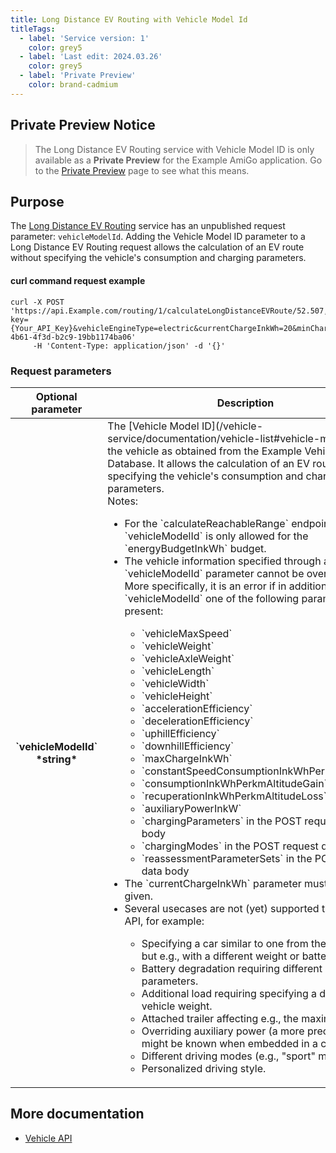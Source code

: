 ```yaml
---
title: Long Distance EV Routing with Vehicle Model Id
titleTags:
  - label: 'Service version: 1'
    color: grey5
  - label: 'Last edit: 2024.03.26'
    color: grey5
  - label: 'Private Preview'
    color: brand-cadmium
---
```


## Private Preview Notice

<Blockquote type="announcement" hasIcon>

The Long Distance EV Routing service with Vehicle Model ID is only available as a **Private Preview** for the Example AmiGo application. Go to the
[Private Preview](https://developer.Example.com/private-preview) page to see what
this means.

</Blockquote>

## Purpose

The [Long Distance EV Routing](/long-distance-ev-routing-api/documentation/Example-maps/private/long-distance-ev-routing-vehicle-model-id) service has an unpublished request parameter: `vehicleModelId`.
Adding the Vehicle Model ID parameter to a Long Distance EV Routing request allows the calculation of an EV route without specifying the vehicle's consumption and charging parameters.


#### curl command request example

```shell [type=post] [title=curl command request example]
curl -X POST 'https://api.Example.com/routing/1/calculateLongDistanceEVRoute/52.507,13.492:50.104,8.624/json?key={Your_API_Key}&vehicleEngineType=electric&currentChargeInkWh=20&minChargeAtDestinationInkWh=4&minChargeAtChargingStopsInkWh=4&vehicleModelId=ed4933ba-4b61-4f3d-b2c9-19bb1174ba06'
     -H 'Content-Type: application/json' -d '{}' 
```

### Request parameters

<table style={{ overflowWrap: 'anywhere' }}>
  <thead>
    <tr>
      <th scope="col" style={{ fontSize: '1em', fontWeight: 'bold', width: '250px' }}>Optional parameter</th>
      <th scope="col" style={{ fontSize: '1em', fontWeight: 'bold' }}>Description</th>
    </tr>
  </thead>
  <tbody>
    <tr>
      <th>
        `vehicleModelId`  
        *string*
      </th>
      <td>
          The [Vehicle Model ID](/vehicle-service/documentation/vehicle-list#vehicle-model-id) of the vehicle as obtained from the Example Vehicle Database. It allows the calculation of an EV route without specifying the vehicle's consumption and charging parameters.
          <br />
          Notes:
          <ul>
            <li>For the `calculateReachableRange` endpoint, `vehicleModelId` is only allowed for the `energyBudgetInkWh`
                budget.</li>
            <li>The vehicle information specified through a `vehicleModelId` parameter cannot be overridden. More
                specifically, it is an error if in addition to `vehicleModelId` one of the following parameters is
                present:</li>
                <ul>
                    <li>`vehicleMaxSpeed`</li>
                    <li>`vehicleWeight`</li>
                    <li>`vehicleAxleWeight`</li>
                    <li>`vehicleLength`</li>
                    <li>`vehicleWidth`</li>
                    <li>`vehicleHeight`</li>
                    <li>`accelerationEfficiency`</li>
                    <li>`decelerationEfficiency`</li>
                    <li>`uphillEfficiency`</li>
                    <li>`downhillEfficiency`</li>
                    <li>`maxChargeInkWh`</li>
                    <li>`constantSpeedConsumptionInkWhPerHundredkm`</li>
                    <li>`consumptionInkWhPerkmAltitudeGain`</li>
                    <li>`recuperationInkWhPerkmAltitudeLoss`</li>
                    <li>`auxiliaryPowerInkW`</li>
                    <li>`chargingParameters` in the POST request data body</li>
                    <li>`chargingModes` in the POST request data body</li>
                    <li>`reassessmentParameterSets` in the POST request data body</li>
                </ul>
            <li>The `currentChargeInkWh` parameter must still be given.</li>
            <li>Several usecases are not (yet) supported through this API, for example:</li>
                <ul>
                    <li>Specifying a car similar to one from the database, but e.g., with a different weight or battery
                        capacity.</li>
                    <li>Battery degradation requiring different battery parameters.</li>
                    <li>Additional load requiring specifying a different vehicle weight.</li>
                    <li>Attached trailer affecting e.g., the maximum speed.</li>
                    <li>Overriding auxiliary power (a more precise value might be known when embedded in a car).</li>
                    <li>Different driving modes (e.g., "sport" mode).</li>
                    <li>Personalized driving style.</li>
                </ul>
          </ul>
      </td>
    </tr>
  </tbody>
</table>


## More documentation

* [Vehicle API](/vehicle-service/documentation/vehicle-list)
